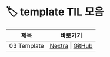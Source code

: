 
# 🏷️ template TIL 모음

<LabelIcons />

| 제목 | 바로가기 |
|------|----------|
| 03 Template | [Nextra](/til/til-2025/til-07/03-Template) \| [GitHub](https://github.com/MinHyeok-lee1/TIL/blob/main/2025/07/03-Template.md) |
